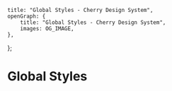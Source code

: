 
	title: "Global Styles - Cherry Design System",
	openGraph: {
		title: "Global Styles - Cherry Design System",
		images: OG_IMAGE,
	},
};

# Global Styles
